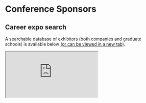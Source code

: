 
<SiteLayout title="Schedule">

<div className="border-b-4 border-mulberry border-solid pb-4 mb-4 text-center">
    <h1 className="text-5xl font-display font-black">
        Conference Sponsors
    </h1>
</div>

## Career expo search
    
A searchable database of exhibitors (both companies and graduate schools) is available below <a href="https://www.notion.so/ostem/Retool-for-2021-Annual-Conf-Career-Expo-42c3605d1f8b4930ac7fec2ca8e782ef">(or can be viewed in a new tab)</a>.
    
<iframe src="https://www.notion.so/ostem/Retool-for-2021-Annual-Conf-Career-Expo-42c3605d1f8b4930ac7fec2ca8e782ef" title="Career and Graduate School Organization Search" className="h-[600] max-h-screen w-full border rounded border-grey-800" />

</SiteLayout>
